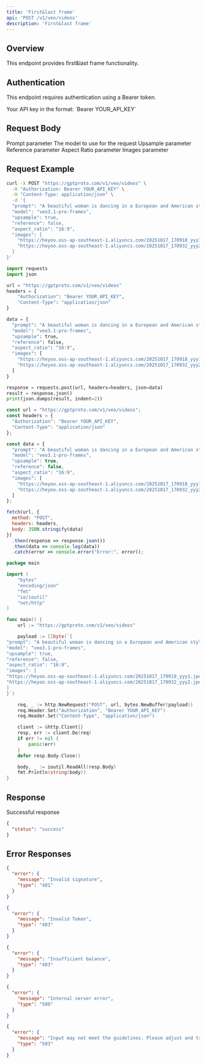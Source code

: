 ```yaml
---
title: 'First&last frame'
api: 'POST /v1/veo/videos'
description: 'First&last frame'
---
```


## Overview

This endpoint provides first&last frame functionality.

## Authentication

This endpoint requires authentication using a Bearer token.

<ParamField header="Authorization" type="string" required default="sk-***********">
  Your API key in the format: `Bearer YOUR_API_KEY`
</ParamField>

## Request Body

<ParamField body="prompt" type="string" required default="A beautiful woman is dancing in a European and American style">
  Prompt parameter
</ParamField>

<ParamField body="model" type="string" required default="veo3.1-pro-frames">
  The model to use for the request
</ParamField>

<ParamField body="upsample" type="boolean"  default="true">
  Upsample parameter
</ParamField>

<ParamField body="reference" type="boolean"  default="false">
  Reference parameter
</ParamField>

<ParamField body="aspect_ratio" type="string"  default="16:9">
  Aspect Ratio parameter
</ParamField>

<ParamField body="images" type="array"  default="[&quot;https://heyoo.oss-ap-southeast-1.aliyuncs.com/20251017_170918_yyy1.jpeg&quot;, &quot;https://heyoo.oss-ap-southeast-1.aliyuncs.com/20251017_170932_yyy2.jpeg&quot;]">
  Images parameter
</ParamField>

## Request Example

<CodeGroup>

```bash cURL
curl -X POST "https://gptproto.com/v1/veo/videos" \
  -H "Authorization: Bearer YOUR_API_KEY" \
  -H "Content-Type: application/json" \
  -d '{
  "prompt": "A beautiful woman is dancing in a European and American style",
  "model": "veo3.1-pro-frames",
  "upsample": true,
  "reference": false,
  "aspect_ratio": "16:9",
  "images": [
    "https://heyoo.oss-ap-southeast-1.aliyuncs.com/20251017_170918_yyy1.jpeg",
    "https://heyoo.oss-ap-southeast-1.aliyuncs.com/20251017_170932_yyy2.jpeg"
  ]
}'
```

```python Python
import requests
import json

url = "https://gptproto.com/v1/veo/videos"
headers = {
    "Authorization": "Bearer YOUR_API_KEY",
    "Content-Type": "application/json"
}

data = {
  "prompt": "A beautiful woman is dancing in a European and American style",
  "model": "veo3.1-pro-frames",
  "upsample": true,
  "reference": false,
  "aspect_ratio": "16:9",
  "images": [
    "https://heyoo.oss-ap-southeast-1.aliyuncs.com/20251017_170918_yyy1.jpeg",
    "https://heyoo.oss-ap-southeast-1.aliyuncs.com/20251017_170932_yyy2.jpeg"
  ]
}

response = requests.post(url, headers=headers, json=data)
result = response.json()
print(json.dumps(result, indent=2))
```

```javascript JavaScript
const url = "https://gptproto.com/v1/veo/videos";
const headers = {
  "Authorization": "Bearer YOUR_API_KEY",
  "Content-Type": "application/json"
};

const data = {
  "prompt": "A beautiful woman is dancing in a European and American style",
  "model": "veo3.1-pro-frames",
  "upsample": true,
  "reference": false,
  "aspect_ratio": "16:9",
  "images": [
    "https://heyoo.oss-ap-southeast-1.aliyuncs.com/20251017_170918_yyy1.jpeg",
    "https://heyoo.oss-ap-southeast-1.aliyuncs.com/20251017_170932_yyy2.jpeg"
  ]
};

fetch(url, {
  method: "POST",
  headers: headers,
  body: JSON.stringify(data)
})
  .then(response => response.json())
  .then(data => console.log(data))
  .catch(error => console.error("Error:", error));
```

```go Go
package main

import (
    "bytes"
    "encoding/json"
    "fmt"
    "io/ioutil"
    "net/http"
)

func main() {
    url := "https://gptproto.com/v1/veo/videos"

    payload := []byte(`{
"prompt": "A beautiful woman is dancing in a European and American style",
"model": "veo3.1-pro-frames",
"upsample": true,
"reference": false,
"aspect_ratio": "16:9",
"images": [
"https://heyoo.oss-ap-southeast-1.aliyuncs.com/20251017_170918_yyy1.jpeg",
"https://heyoo.oss-ap-southeast-1.aliyuncs.com/20251017_170932_yyy2.jpeg"
]
}`)

    req, _ := http.NewRequest("POST", url, bytes.NewBuffer(payload))
    req.Header.Set("Authorization", "Bearer YOUR_API_KEY")
    req.Header.Set("Content-Type", "application/json")

    client := &http.Client{}
    resp, err := client.Do(req)
    if err != nil {
        panic(err)
    }
    defer resp.Body.Close()

    body, _ := ioutil.ReadAll(resp.Body)
    fmt.Println(string(body))
}
```

</CodeGroup>

## Response

<ResponseField name="Success" type="200">
  Successful response

```json
{
  "status": "success"
}
```
</ResponseField>

## Error Responses

<ResponseExample>

```json 401 - Invalid signature
{
  "error": {
    "message": "Invalid signature",
    "type": "401"
  }
}
```

```json 403 - Invalid Token
{
  "error": {
    "message": "Invalid Token",
    "type": "403"
  }
}
```

```json 403 - Insufficient balance
{
  "error": {
    "message": "Insufficient balance",
    "type": "403"
  }
}
```

```json 500 - Internal server error
{
  "error": {
    "message": "Internal server error",
    "type": "500"
  }
}
```

```json 503 - Content policy violation
{
  "error": {
    "message": "Input may not meet the guidelines. Please adjust and try again.",
    "type": "503"
  }
}
```

</ResponseExample>

